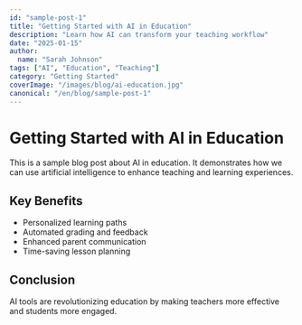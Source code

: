 ```yaml
---
id: "sample-post-1"
title: "Getting Started with AI in Education"
description: "Learn how AI can transform your teaching workflow"
date: "2025-01-15"
author:
  name: "Sarah Johnson"
tags: ["AI", "Education", "Teaching"]
category: "Getting Started"
coverImage: "/images/blog/ai-education.jpg"
canonical: "/en/blog/sample-post-1"
---
```


# Getting Started with AI in Education

This is a sample blog post about AI in education. It demonstrates how we can use artificial intelligence to enhance teaching and learning experiences.

## Key Benefits

- Personalized learning paths
- Automated grading and feedback
- Enhanced parent communication
- Time-saving lesson planning

## Conclusion

AI tools are revolutionizing education by making teachers more effective and students more engaged.